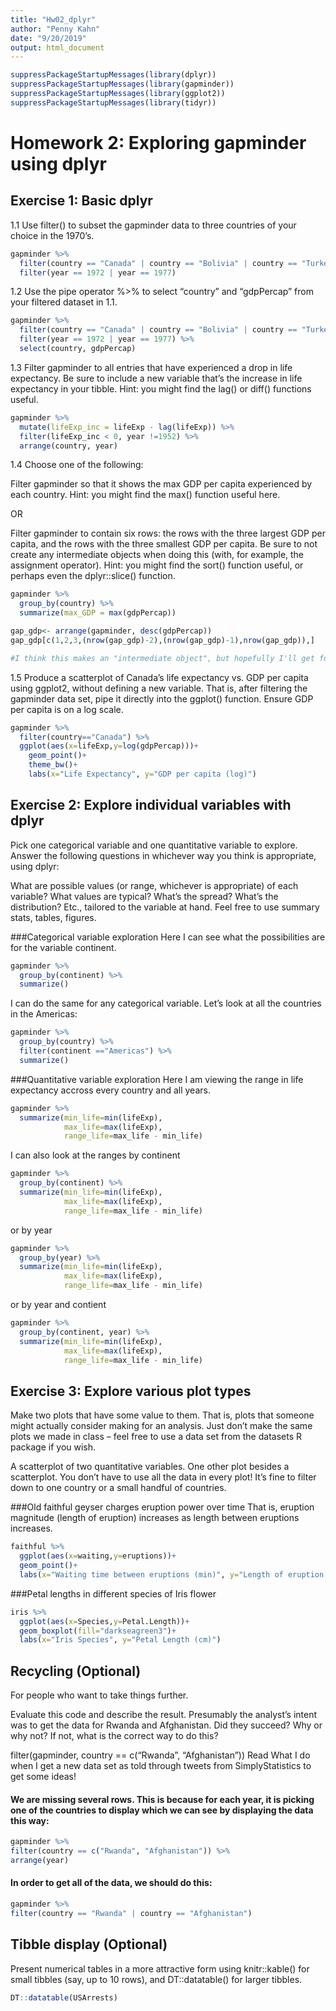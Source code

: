 ```yaml
---
title: "Hw02_dplyr"
author: "Penny Kahn"
date: "9/20/2019"
output: html_document
---
```


```r
suppressPackageStartupMessages(library(dplyr))  
suppressPackageStartupMessages(library(gapminder))
suppressPackageStartupMessages(library(ggplot2))
suppressPackageStartupMessages(library(tidyr))
```


# Homework 2: Exploring gapminder using dplyr

## Exercise 1: Basic dplyr

1.1 Use filter() to subset the gapminder data to three countries of your choice in the 1970’s.
```r
gapminder %>%
  filter(country == "Canada" | country == "Bolivia" | country == "Turkey") %>% 
  filter(year == 1972 | year == 1977)
```

1.2 Use the pipe operator %>% to select “country” and “gdpPercap” from your filtered dataset in 1.1.
```r
gapminder %>%
  filter(country == "Canada" | country == "Bolivia" | country == "Turkey") %>% 
  filter(year == 1972 | year == 1977) %>% 
  select(country, gdpPercap)
```

1.3 Filter gapminder to all entries that have experienced a drop in life expectancy. Be sure to include a new variable that’s the increase in life expectancy in your tibble. Hint: you might find the lag() or diff() functions useful.
```r
gapminder %>% 
  mutate(lifeExp_inc = lifeExp - lag(lifeExp)) %>% 
  filter(lifeExp_inc < 0, year !=1952) %>% 
  arrange(country, year)
```

1.4 Choose one of the following:

Filter gapminder so that it shows the max GDP per capita experienced by each country. Hint: you might find the max() function useful here.

OR

Filter gapminder to contain six rows: the rows with the three largest GDP per capita, and the rows with the three smallest GDP per capita. Be sure to not create any intermediate objects when doing this (with, for example, the assignment operator). Hint: you might find the sort() function useful, or perhaps even the dplyr::slice() function.
```r
gapminder %>% 
  group_by(country) %>% 
  summarize(max_GDP = max(gdpPercap))
```
```r
gap_gdp<- arrange(gapminder, desc(gdpPercap))
gap_gdp[c(1,2,3,(nrow(gap_gdp)-2),(nrow(gap_gdp)-1),nrow(gap_gdp)),]

#I think this makes an "intermediate object", but hopefully I'll get full marks for the other question because it said to do either/or
```

1.5 Produce a scatterplot of Canada’s life expectancy vs. GDP per capita using ggplot2, without defining a new variable. That is, after filtering the gapminder data set, pipe it directly into the ggplot() function. Ensure GDP per capita is on a log scale.
```r
gapminder %>%
  filter(country=="Canada") %>% 
  ggplot(aes(x=lifeExp,y=log(gdpPercap)))+
    geom_point()+
    theme_bw()+
    labs(x="Life Expectancy", y="GDP per capita (log)")
```

## Exercise 2: Explore individual variables with dplyr

Pick one categorical variable and one quantitative variable to explore. Answer the following questions in whichever way you think is appropriate, using dplyr:

What are possible values (or range, whichever is appropriate) of each variable?
What values are typical? What’s the spread? What’s the distribution? Etc., tailored to the variable at hand.
Feel free to use summary stats, tables, figures.

###Categorical variable exploration
Here I can see what the possibilities are for the variable continent.
```r
gapminder %>%
  group_by(continent) %>% 
  summarize()
```
I can do the same for any categorical variable. Let's look at all the countries in the Americas:
```r
gapminder %>%
  group_by(country) %>% 
  filter(continent =="Americas") %>% 
  summarize()
```


###Quantitative variable exploration
Here I am viewing the range in life expectancy accross every country and all years.
```r
gapminder %>%
  summarize(min_life=min(lifeExp),
            max_life=max(lifeExp),
            range_life=max_life - min_life)
```
I can also look at the ranges by continent
```r
gapminder %>%
  group_by(continent) %>% 
  summarize(min_life=min(lifeExp),
            max_life=max(lifeExp),
            range_life=max_life - min_life)
```
or by year
```r
gapminder %>%
  group_by(year) %>% 
  summarize(min_life=min(lifeExp),
            max_life=max(lifeExp),
            range_life=max_life - min_life)
```
or by year and contient
```r
gapminder %>%
  group_by(continent, year) %>% 
  summarize(min_life=min(lifeExp),
            max_life=max(lifeExp),
            range_life=max_life - min_life)
```


## Exercise 3: Explore various plot types

Make two plots that have some value to them. That is, plots that someone might actually consider making for an analysis. Just don’t make the same plots we made in class – feel free to use a data set from the datasets R package if you wish.

A scatterplot of two quantitative variables.
One other plot besides a scatterplot.
You don’t have to use all the data in every plot! It’s fine to filter down to one country or a small handful of countries.

###Old faithful geyser charges eruption power over time
That is, eruption magnitude (length of eruption) increases as length between eruptions increases.

```r
faithful %>%
  ggplot(aes(x=waiting,y=eruptions))+
  geom_point()+
  labs(x="Waiting time between eruptions (min)", y="Length of eruption (min)")
```

###Petal lengths in different species of Iris flower

```r
iris %>% 
  ggplot(aes(x=Species,y=Petal.Length))+
  geom_boxplot(fill="darkseagreen3")+
  labs(x="Iris Species", y="Petal Length (cm)")
```

## Recycling (Optional)
For people who want to take things further.

Evaluate this code and describe the result. Presumably the analyst’s intent was to get the data for Rwanda and Afghanistan. Did they succeed? Why or why not? If not, what is the correct way to do this?

filter(gapminder, country == c("Rwanda", "Afghanistan"))
Read What I do when I get a new data set as told through tweets from SimplyStatistics to get some ideas!

#### We are missing several rows. This is because for each year, it is picking one of the countries to display which we can see by displaying the data this way:
```r
gapminder %>% 
filter(country == c("Rwanda", "Afghanistan")) %>% 
arrange(year)
```
####  In order to get all of the data, we should do this:
```r
gapminder %>%
filter(country == "Rwanda" | country == "Afghanistan")
```

## Tibble display (Optional)
Present numerical tables in a more attractive form using knitr::kable() for small tibbles (say, up to 10 rows), and DT::datatable() for larger tibbles.
```r
DT::datatable(USArrests)
```

